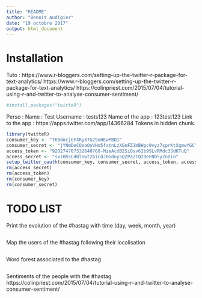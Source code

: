 ```yaml
---
title: "README"
author: "Benoit Audigier"
date: "19 octobre 2017"
output: html_document
---
```


<h1>Installation</h1>

Tuto : https://www.r-bloggers.com/setting-up-the-twitter-r-package-for-text-analytics/
https://www.r-bloggers.com/setting-up-the-twitter-r-package-for-text-analytics/
https://colinpriest.com/2015/07/04/tutorial-using-r-and-twitter-to-analyse-consumer-sentiment/

```r
#install.packages("twitteR")
```
Perso : 
Name : Test
Username : tests123
Name of the app : 123test123
Link to the app : https://apps.twitter.com/app/14366284
Tokens in hidden chunk.
```r
library(twitteR)
consumer_key <- "TKBdocjGFXRyX7G29oHEwPBD1"
consumer_secret <- "jYNmDeCQeoOyVHm5fxtnLzXGnFZJmBHpc9vyz7sprKtXqmwYGC"
access_token <- "920274707332640768-MzeAcdB2SiOsv6Ib9SLvRMdc3SdKTuQ"
access_secret <- "sxiHhSCd0lnwt2biCdJ0Gdny5QZPaZTQ2OeFN05yZndin"
setup_twitter_oauth(consumer_key, consumer_secret, access_token, access_secret)
rm(access_secret)
rm(access_token)
rm(consumer_key)
rm(consumer_secret)
```


<h1>TODO LIST</h1>

Print the evolution of the #hastag with time (day, week, month, year)
```r

```


Map the users of the #hastag following their localisation
```r

```

Word forest associated to the #hastag
```r

```

Sentiments of the people with the #hastag
https://colinpriest.com/2015/07/04/tutorial-using-r-and-twitter-to-analyse-consumer-sentiment/


